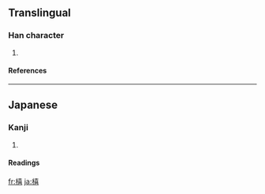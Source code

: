 ==Translingual==
===Han character===
{{Han char|rn=75|rad=木|as=12|sn=16|four=|canj=木土口口 (DGRR)}}
# {{defn|Han|sort=木12}}
====References====
{{Han ref|kx=0555.311|dkj=15623|hdz=21287.041|uh=6A72|ud=27250}}

----
==Japanese==
===Kanji===
{{ja-kanji|grade=|rs=木12}}
# {{defn|Japanese}} 
====Readings====
{{ja-readings|on=|kun=[[ずさ]] (zusa)}}

[[fr:橲]]
[[ja:橲]]